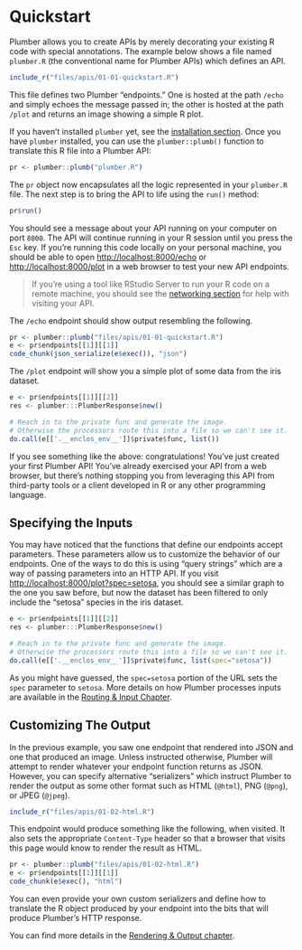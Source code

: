 
# Quickstart {#quickstart}

Plumber allows you to create APIs by merely decorating your existing R code with special annotations. The example below shows a file named `plumber.R` (the conventional name for Plumber APIs) which defines an API.

```r
include_r("files/apis/01-01-quickstart.R")
```

This file defines two Plumber "endpoints." One is hosted at the path `/echo` and simply echoes the message passed in; the other is hosted at the path `/plot` and returns an image showing a simple R plot.

If you haven't installed `plumber` yet, see the [installation section](#installation). Once  you have `plumber` installed, you can use the `plumber::plumb()` function to translate this R file into a Plumber API:

```r
pr <- plumber::plumb("plumber.R")
```

The `pr` object now encapsulates all the logic represented in your `plumber.R` file. The next step is to bring the API to life using the `run()` method:

```r
pr$run()
```

You should see a message about your API running on your computer on port `8000`. The API will continue running in your R session until you press the `Esc` key. If you're running this code locally on your personal machine, you should be able to open [http://localhost:8000/echo](http://localhost:8000/echo) or [http://localhost:8000/plot](http://localhost:8000/plot) in a web browser to test your new API endpoints. 
 
> If you're using a tool like RStudio Server to run your R code on a remote machine, you should see the [networking section](#networking) for help with visiting your API.

The `/echo` endpoint should show output resembling the following.

```r
pr <- plumber::plumb("files/apis/01-01-quickstart.R")
e <- pr$endpoints[[1]][[1]]
code_chunk(json_serialize(e$exec()), "json")
```

The `/plot` endpoint will show you a simple plot of some data from the iris dataset.

```r
e <- pr$endpoints[[1]][[2]]
res <- plumber:::PlumberResponse$new()

# Reach in to the private func and generate the image.
# Otherwise the processors route this into a file so we can't see it.
do.call(e[['.__enclos_env__']]$private$func, list())
```

If you see something like the above: congratulations! You've just created your first Plumber API! You've already exercised your API from a web browser, but there's nothing stopping you from leveraging this API from third-party tools or a client developed in R or any other programming language.

## Specifying the Inputs

You may have noticed that the functions that define our endpoints accept parameters. These parameters allow us to customize the behavior of our endpoints. One of the ways to do this is using "query strings" which are a way of passing parameters into an HTTP API. If you visit [http://localhost:8000/plot?spec=setosa](http://localhost:8000/plot?spec=setosa), you should see a similar graph to the one you saw before, but now the dataset has been filtered to only include the "setosa" species in the iris dataset.

```r
e <- pr$endpoints[[1]][[2]]
res <- plumber:::PlumberResponse$new()

# Reach in to the private func and generate the image.
# Otherwise the processors route this into a file so we can't see it.
do.call(e[['.__enclos_env__']]$private$func, list(spec="setosa"))
```

As you might have guessed, the `spec=setosa` portion of the URL sets the `spec` parameter to `setosa`. More details on how Plumber processes inputs are available in the [Routing & Input Chapter](#routing-and-input).

## Customizing The Output

In the previous example, you saw one endpoint that rendered into JSON and one that produced an image. Unless instructed otherwise, Plumber will attempt to render whatever your endpoint function returns as JSON. However, you can specify alternative "serializers" which instruct Plumber to render the output as some other format such as HTML (`@html`), PNG (`@png`), or JPEG (`@jpeg`). 

```r
include_r("files/apis/01-02-html.R")
```

This endpoint would produce something like the following, when visited. It also sets the appropriate `Content-Type` header so that a browser that visits this page would know to render the result as HTML.

```r
pr <- plumber::plumb("files/apis/01-02-html.R")
e <- pr$endpoints[[1]][[1]]
code_chunk(e$exec(), "html")
```

You can even provide your own custom serializers and define how to translate the R object produced by your endpoint into the bits that will produce Plumber's HTTP response.

You can find more details in the [Rendering & Output chapter](#rendering-and-output).
